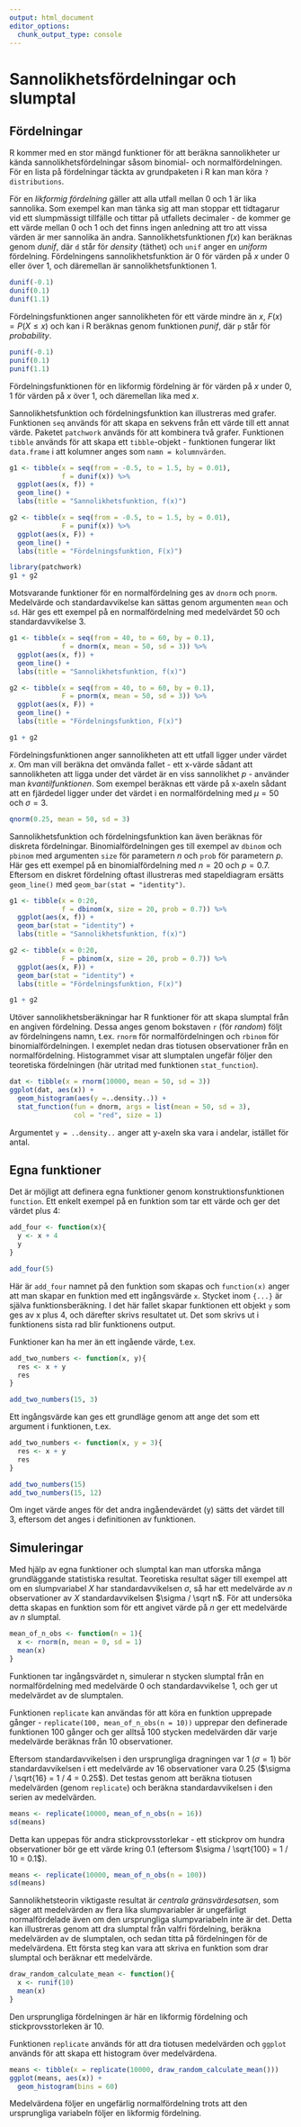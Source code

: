 ```yaml
---
output: html_document
editor_options: 
  chunk_output_type: console
---
```


# Sannolikhetsfördelningar och slumptal

## Fördelningar

R kommer med en stor mängd funktioner för att beräkna sannolikheter ur kända sannolikhetsfördelningar såsom binomial- och normalfördelningen. För en lista på fördelningar täckta av grundpaketen i R kan man köra `?distributions`.

För en *likformig fördelning* gäller att alla utfall mellan 0 och 1 är lika sannolika. Som exempel kan man tänka sig att man stoppar ett tidtagarur vid ett slumpmässigt tillfälle och tittar på utfallets decimaler - de kommer ge ett värde mellan 0 och 1 och det finns ingen anledning att tro att vissa värden är mer sannolika än andra. Sannolikhetsfunktionen $f(x)$ kan beräknas genom $dunif$, där `d` står för *density* (täthet) och `unif` anger en *uniform* fördelning. Fördelningens sannolikhetsfunktion är 0 för värden på $x$ under 0 eller över 1, och däremellan är sannolikhetsfunktionen 1.

```r
dunif(-0.1)
dunif(0.1)
dunif(1.1)
```

Fördelningsfunktionen anger sannolikheten för ett värde mindre än $x$, $F(x) = P(X \leq x)$ och kan i R beräknas genom funktionen $punif$, där `p` står för *probability*.

```r
punif(-0.1)
punif(0.1)
punif(1.1)
```

Fördelningsfunktionen för en likformig fördelning är för värden på $x$ under 0, 1 för värden på $x$ över 1, och däremellan lika med $x$.

Sannolikhetsfunktion och fördelningsfunktion kan illustreras med grafer. Funktionen `seq` används för att skapa en sekvens från ett värde till ett annat värde. Paketet `patchwork` används för att kombinera två grafer. Funktionen `tibble` används för att skapa ett `tibble`-objekt - funktionen fungerar likt `data.frame` i att kolumner anges som `namn = kolumnvärden`.

```r
g1 <- tibble(x = seq(from = -0.5, to = 1.5, by = 0.01),
             f = dunif(x)) %>% 
  ggplot(aes(x, f)) + 
  geom_line() +
  labs(title = "Sannolikhetsfunktion, f(x)")

g2 <- tibble(x = seq(from = -0.5, to = 1.5, by = 0.01),
             F = punif(x)) %>% 
  ggplot(aes(x, F)) + 
  geom_line() +
  labs(title = "Fördelningsfunktion, F(x)")

library(patchwork)
g1 + g2
```

Motsvarande funktioner för en normalfördelning ges av `dnorm` och `pnorm`. Medelvärde och standardavvikelse kan sättas genom argumenten `mean` och `sd`. Här ges ett exempel på en normalfördelning med medelvärdet 50 och standardavvikelse 3.

```r
g1 <- tibble(x = seq(from = 40, to = 60, by = 0.1),
             f = dnorm(x, mean = 50, sd = 3)) %>% 
  ggplot(aes(x, f)) + 
  geom_line() +
  labs(title = "Sannolikhetsfunktion, f(x)")

g2 <- tibble(x = seq(from = 40, to = 60, by = 0.1),
             F = pnorm(x, mean = 50, sd = 3)) %>% 
  ggplot(aes(x, F)) + 
  geom_line() +
  labs(title = "Fördelningsfunktion, F(x)")

g1 + g2
```

Fördelningsfunktionen anger sannolikheten att ett utfall ligger under värdet $x$. Om man vill beräkna det omvända fallet - ett x-värde sådant att sannolikheten att ligga under det värdet är en viss sannolikhet $p$ - använder man *kvantilfunktionen*. Som exempel beräknas ett värde på x-axeln sådant att en fjärdedel ligger under det värdet i en normalfördelning med $\mu = 50$ och $\sigma = 3$.

```r
qnorm(0.25, mean = 50, sd = 3)
```

Sannolikhetsfunktion och fördelningsfunktion kan även beräknas för diskreta fördelningar. Binomialfördelningen ges till exempel av `dbinom` och `pbinom` med argumenten `size` för parametern $n$ och `prob` för parametern $p$. Här ges ett exempel på en binomialfördelning med $n = 20$ och $p = 0.7$. Eftersom en diskret fördelning oftast illustreras med stapeldiagram ersätts `geom_line()` med `geom_bar(stat = "identity")`.

```r
g1 <- tibble(x = 0:20,
             f = dbinom(x, size = 20, prob = 0.7)) %>% 
  ggplot(aes(x, f)) + 
  geom_bar(stat = "identity") +
  labs(title = "Sannolikhetsfunktion, f(x)")

g2 <- tibble(x = 0:20,
             F = pbinom(x, size = 20, prob = 0.7)) %>% 
  ggplot(aes(x, F)) + 
  geom_bar(stat = "identity") +
  labs(title = "Fördelningsfunktion, F(x)")

g1 + g2
```

Utöver sannolikhetsberäkningar har R funktioner för att skapa slumptal från en angiven fördelning. Dessa anges genom bokstaven `r` (för *random*) följt av fördelningens namn, t.ex. `rnorm` för normalfördelningen och `rbinom` för binomialfördelningen. I exemplet nedan dras tiotusen observationer från en normalfördelning. Histogrammet visar att slumptalen ungefär följer den teoretiska fördelningen (här utritad med funktionen `stat_function`).

```r
dat <- tibble(x = rnorm(10000, mean = 50, sd = 3))
ggplot(dat, aes(x)) +
  geom_histogram(aes(y =..density..)) +
  stat_function(fun = dnorm, args = list(mean = 50, sd = 3), 
                col = "red", size = 1)
```

Argumentet `y = ..density..` anger att y-axeln ska vara i andelar, istället för antal.

## Egna funktioner

Det är möjligt att definera egna funktioner genom konstruktionsfunktionen `function`. Ett enkelt exempel på en funktion som tar ett värde och ger det värdet plus 4:

```r
add_four <- function(x){
  y <- x + 4
  y
}

add_four(5)
```

Här är `add_four` namnet på den funktion som skapas och `function(x)` anger att man skapar en funktion med ett ingångsvärde `x`. Stycket inom `{...}` är själva funktionsberäkning. I det här fallet skapar funktionen ett objekt `y` som ges av x plus 4, och därefter skrivs resultatet ut. Det som skrivs ut i funktionens sista rad blir funktionens output.

Funktioner kan ha mer än ett ingående värde, t.ex.

```r
add_two_numbers <- function(x, y){
  res <- x + y
  res
}

add_two_numbers(15, 3)
```

Ett ingångsvärde kan ges ett grundläge genom att ange det som ett argument i funktionen, t.ex.

```r
add_two_numbers <- function(x, y = 3){
  res <- x + y
  res
}

add_two_numbers(15)
add_two_numbers(15, 12)
```

Om inget värde anges för det andra ingåendevärdet (y) sätts det värdet till 3, eftersom det anges i definitionen av funktionen.

## Simuleringar

Med hjälp av egna funktioner och slumptal kan man utforska många grundläggande statistiska resultat. Teoretiska resultat säger till exempel att om en slumpvariabel $X$ har standardavvikelsen $\sigma$, så har ett medelvärde av $n$ observationer av $X$ standardavvikelsen $\sigma / \sqrt n$. För att undersöka detta skapas en funktion som för ett angivet värde på $n$ ger ett medelvärde av $n$ slumptal.

```r
mean_of_n_obs <- function(n = 1){
  x <- rnorm(n, mean = 0, sd = 1)
  mean(x)
}
```

Funktionen tar ingångsvärdet n, simulerar n stycken slumptal från en normalfördelning med medelvärde 0 och standardavvikelse 1, och ger ut medelvärdet av de slumptalen.

Funktionen `replicate` kan användas för att köra en funktion upprepade gånger - `replicate(100, mean_of_n_obs(n = 10))` upprepar den definerade funktionen 100 gånger och ger alltså 100 stycken medelvärden där varje medelvärde beräknas från 10 observationer.

Eftersom standardavvikelsen i den ursprungliga dragningen var 1 ($\sigma = 1$) bör standardavvikelsen i ett medelvärde av 16 observationer vara 0.25 ($\sigma / \sqrt{16} = 1 / 4 = 0.25$). Det testas genom att beräkna tiotusen medelvärden (genom `replicate`) och beräkna standardavvikelsen i den serien av medelvärden.

```r
means <- replicate(10000, mean_of_n_obs(n = 16))
sd(means)
```

Detta kan uppepas för andra stickprovsstorlekar - ett stickprov om hundra observationer bör ge ett värde kring 0.1 (eftersom $\sigma / \sqrt{100} = 1 / 10 = 0.1$).

```r
means <- replicate(10000, mean_of_n_obs(n = 100))
sd(means)
```

Sannolikhetsteorin viktigaste resultat är *centrala gränsvärdesatsen*, som säger att medelvärden av flera lika slumpvariabler är ungefärligt normalfördelade även om den ursprungliga slumpvariabeln inte är det. Detta kan illustreras genom att dra slumptal från valfri fördelning, beräkna medelvärden av de slumptalen, och sedan titta på fördelningen för de medelvärdena. Ett första steg kan vara att skriva en funktion som drar slumptal och beräknar ett medelvärde.

```r
draw_random_calculate_mean <- function(){
  x <- runif(10)
  mean(x)
}
```

Den ursprungliga fördelningen är här en likformig fördelning och stickprovsstorleken är 10.

Funktionen `replicate` används för att dra tiotusen medelvärden och `ggplot` används för att skapa ett histogram över medelvärdena.

```r
means <- tibble(x = replicate(10000, draw_random_calculate_mean()))
ggplot(means, aes(x)) +
  geom_histogram(bins = 60)
```

Medelvärdena följer en ungefärlig normalfördelning trots att den ursprungliga variabeln följer en likformig fördelning.
